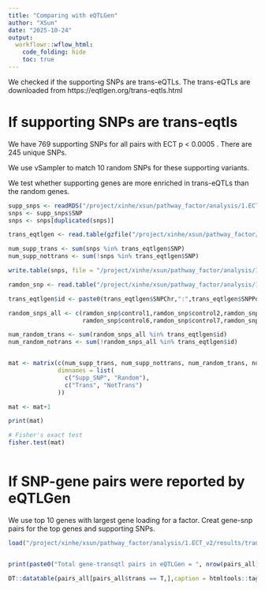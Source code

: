```yaml
---
title: "Comparing with eQTLGen"
author: "XSun"
date: "2025-10-24"
output:
  workflowr::wflow_html:
    code_folding: hide
    toc: true
---
```


We checked if the supporting SNPs are trans-eQTLs. The trans-eQTLs are downloaded from https://eqtlgen.org/trans-eqtls.html

# If supporting SNPs are trans-eqtls

We have 769 supporting SNPs for all pairs with ECT p < 0.0005 . There are 245 unique SNPs. 

We use vSampler to match 10 random SNPs for these supporting variants. 

We test whether supporting genes are more enriched in trans-eQTLs than the random genes.


```r

supp_snps <- readRDS("/project/xinhe/xsun/pathway_factor/analysis/1.ECT_v2/results/supp_snps_ECTp0.0005.RDS")
snps <- supp_snps$SNP
snps <- snps[duplicated(snps)]

trans_eqtlgen <- read.table(gzfile("/project/xinhe/xsun/pathway_factor/analysis/3.results_analysis/data/data_eqtlgen/2018-09-04-trans-eQTLsFDR0.05-CohortInfoRemoved-BonferroniAdded.txt.gz"),header = T)

num_supp_trans <- sum(snps %in% trans_eqtlgen$SNP)
num_supp_nottrans <- sum(!snps %in% trans_eqtlgen$SNP)

write.table(snps, file = "/project/xinhe/xsun/pathway_factor/analysis/1.ECT_v2/results/supp_snps_ECTp0.0005_unique.txt", quote = F, col.names = F, row.names = F)

ramdon_snp <- read.table("/project/xinhe/xsun/pathway_factor/analysis/1.ECT_v2/results/randomsnp.txt", header = T, fill = T)

trans_eqtlgen$id <- paste0(trans_eqtlgen$SNPChr,":",trans_eqtlgen$SNPPos,":", trans_eqtlgen$OtherAllele, ":",trans_eqtlgen$AssessedAllele)

random_snps_all <- c(ramdon_snp$control1,ramdon_snp$control2,ramdon_snp$control3,ramdon_snp$control4,ramdon_snp$control5,
                     ramdon_snp$control6,ramdon_snp$control7,ramdon_snp$control8,ramdon_snp$control9,ramdon_snp$control10)

num_random_trans <- sum(random_snps_all %in% trans_eqtlgen$id)
num_random_notrans <- sum(!random_snps_all %in% trans_eqtlgen$id)


mat <- matrix(c(num_supp_trans, num_supp_nottrans, num_random_trans, num_random_notrans), nrow = 2, byrow = TRUE,
              dimnames = list(
                c("Supp_SNP", "Random"),
                c("Trans", "NotTrans")
              ))

mat <- mat+1

print(mat)

# Fisher's exact test
fisher.test(mat)
 
```

# If SNP-gene pairs were reported by eQTLGen

We use top 10 genes with largest gene loading for a factor. Creat gene-snp pairs for the top genes and supporting SNPs.


```r

load("/project/xinhe/xsun/pathway_factor/analysis/1.ECT_v2/results/trans_pairs.rdata")


print(paste0("Total gene-transqtl pairs in eQTLGen = ", nrow(pairs_all)))

DT::datatable(pairs_all[pairs_all$trans == T,],caption = htmltools::tags$caption( style = 'caption-side: left; text-align: left; color:black;  font-size:150% ;','gene-suppoting SNP pair reported by eQTLGen'),options = list(pageLength = 10) )


```




